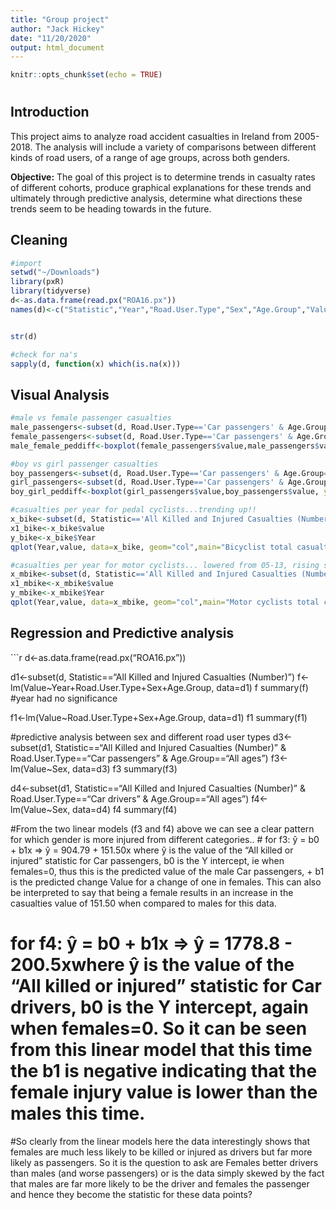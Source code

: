 ```yaml
---
title: "Group project"
author: "Jack Hickey"
date: "11/20/2020"
output: html_document
---
```


```r
knitr::opts_chunk$set(echo = TRUE)
```
# {.tabset}
## Introduction 

This project aims to analyze road accident casualties in Ireland from 2005-2018. The analysis will include a variety of comparisons between different kinds of road users, of a range of age groups, across both genders.

__Objective:__ The goal of this project is to determine trends in casualty rates of different cohorts, produce graphical explanations for these trends and ultimately through predictive analysis, determine what directions these trends seem to be heading towards in the future. 

## Cleaning

```r
#import
setwd("~/Downloads")
library(pxR)
library(tidyverse)
d<-as.data.frame(read.px("ROA16.px"))
names(d)<-c("Statistic","Year","Road.User.Type","Sex","Age.Group","Value")


str(d)

#check for na's
sapply(d, function(x) which(is.na(x)))

```

## Visual Analysis

```r
#male vs female passenger casualties
male_passengers<-subset(d, Road.User.Type=='Car passengers' & Age.Group=='All ages' & Statistic=='All Killed and Injured Casualties (Number)' & Sex=='Male')
female_passengers<-subset(d, Road.User.Type=='Car passengers' & Age.Group=='All ages' & Statistic=='All Killed and Injured Casualties (Number)' & Sex=='Female')
male_female_peddiff<-boxplot(female_passengers$value,male_passengers$value, ylab='Casualties', names=c('Female','Male'), main='Male vs Female passenger casualties',col=c("orange","light blue"))

#boy vs girl passenger casualties
boy_passengers<-subset(d, Road.User.Type=='Car passengers' & Age.Group==c('0 - 5 years','6 - 9 years','10 - 14 years','15 - 17 years') & Statistic=='All Killed and Injured Casualties (Number)' & Sex=='Male')
girl_passengers<-subset(d, Road.User.Type=='Car passengers' & Age.Group==c('0 - 5 years','6 - 9 years','10 - 14 years','15 - 17 years') & Statistic=='All Killed and Injured Casualties (Number)' & Sex=='Female')
boy_girl_peddiff<-boxplot(girl_passengers$value,boy_passengers$value, ylab='Casualties', names=c('Girls','Boys'), main='Boys vs Girl passenger casualties',col=c("orange","light blue"))

#casualties per year for pedal cyclists...trending up!!
x_bike<-subset(d, Statistic=='All Killed and Injured Casualties (Number)' & Road.User.Type=='Pedal cyclists')
x1_bike<-x_bike$value
y_bike<-x_bike$Year
qplot(Year,value, data=x_bike, geom="col",main="Bicyclist total casualties")

#casualties per year for motor cyclists... lowered from 05-13, rising since
x_mbike<-subset(d, Statistic=='All Killed and Injured Casualties (Number)' & Road.User.Type=='Motor cyclists')
x1_mbike<-x_mbike$value
y_mbike<-x_mbike$Year
qplot(Year,value, data=x_mbike, geom="col",main="Motor cyclists total casualties")


```

## Regression and Predictive analysis
```r
d<-as.data.frame(read.px("ROA16.px"))

d1<-subset(d, Statistic=="All Killed and Injured Casualties (Number)")
f<-lm(Value~Year+Road.User.Type+Sex+Age.Group, data=d1) 
f
summary(f) #year had no significance

f1<-lm(Value~Road.User.Type+Sex+Age.Group, data=d1)
f1
summary(f1)

#predictive analysis between sex and different road user types
d3<-subset(d1, Statistic=="All Killed and Injured Casualties (Number)" & Road.User.Type=="Car passengers" & Age.Group=="All ages")
f3<-lm(Value~Sex, data=d3)
f3
summary(f3)

d4<-subset(d1, Statistic=="All Killed and Injured Casualties (Number)" & Road.User.Type=="Car drivers" & Age.Group=="All ages")
f4<-lm(Value~Sex, data=d4)
f4
summary(f4)

#From the two linear models (f3 and f4) above we can see a clear pattern for which gender is more injured from different categories..
# for f3: ŷ = b0 + b1x => ŷ = 904.79 + 151.50x where ŷ is the value of the "All killed or injured" statistic for Car passengers, b0 is the Y intercept, ie when females=0, thus this is the predicted value of the male Car passengers, + b1 is the predicted change Value for a change of one in females. This can also be interpreted to say that being a female results in an increase in the casualties value of 151.50 when compared to males for this data.

# for f4:  ŷ = b0 + b1x => ŷ = 1778.8 - 200.5xwhere ŷ is the value of the "All killed or injured" statistic for Car drivers, b0 is the Y intercept, again when females=0. So it can be seen from this linear model that this time the b1 is negative indicating that the female injury value is lower than the males this time.

#So clearly from the linear models here the data interestingly shows that females are much less likely to be killed or injured as drivers but far more likely as passengers. So it is the question to ask are Females better drivers than males (and worse passengers) or is the data simply skewed by the fact that males are far more likely to be the driver and females the passenger and hence they become the statistic for these data points?

